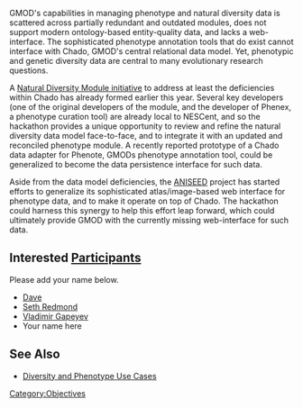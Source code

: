 GMOD's capabilities in managing phenotype and natural diversity data is scattered across partially redundant and outdated modules, does not support modern ontology-based entity-quality data, and lacks a web-interface. The sophisticated phenotype annotation tools that do exist cannot interface with Chado, GMOD's central relational data model. Yet, phenotypic and genetic diversity data are central to many evolutionary research questions.

A [[gmod:Chado Natural Diversity Module Working Group|Natural Diversity Module initiative]]  to address at least the deficiencies within Chado has already formed earlier this year. Several key developers (one of the original developers of the module, and the developer of Phenex, a phenotype curation tool) are already local to NESCent, and so the hackathon provides a unique opportunity to review and refine the natural diversity data model face-to-face, and to integrate it with an updated and reconciled phenotype module.  A recently reported prototype of a Chado data adapter for Phenote, GMODs phenotype annotation tool, could be generalized to become the data persistence interface for such data.

Aside from the data model deficiencies, the [http://aniseed-ibdm.univ-mrs.fr/ ANISEED] project has started efforts to generalize its sophisticated atlas/image-based web interface for phenotype data, and to make it operate on top of Chado. The hackathon could harness this synergy to help this effort leap forward, which could ultimately provide GMOD with the currently missing web-interface for such data.

== Interested [[Participants]] ==

Please add your name below.

* [[Dave]]
* [[Seth Redmond]]
* [[User:Vg34|Vladimir Gapeyev]]
* Your name here

== See Also ==

* [[Use Cases#Diversity and Phenotypes Use Cases|Diversity and Phenotype Use Cases]]

[[Category:Objectives]]